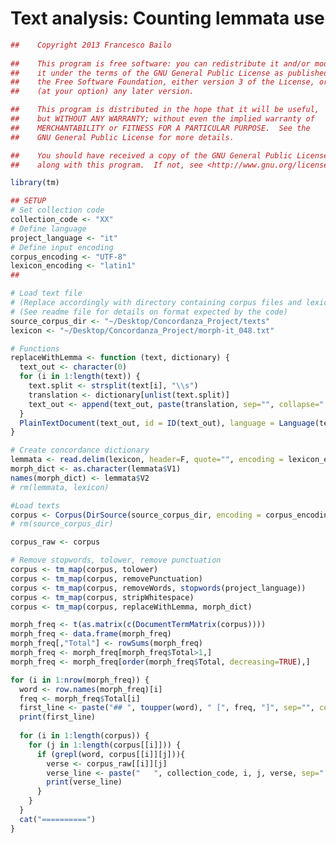 Text analysis: Counting lemmata use
========================================================

```r
##    Copyright 2013 Francesco Bailo
    
##    This program is free software: you can redistribute it and/or modify
##    it under the terms of the GNU General Public License as published by
##    the Free Software Foundation, either version 3 of the License, or
##    (at your option) any later version.

##    This program is distributed in the hope that it will be useful,
##    but WITHOUT ANY WARRANTY; without even the implied warranty of
##    MERCHANTABILITY or FITNESS FOR A PARTICULAR PURPOSE.  See the
##    GNU General Public License for more details.

##    You should have received a copy of the GNU General Public License
##    along with this program.  If not, see <http://www.gnu.org/licenses/>.
```    
    

```r
library(tm)

## SETUP 
# Set collection code
collection_code <- "XX"
# Define language 
project_language <- "it"
# Define input encoding
corpus_encoding <- "UTF-8"
lexicon_encoding <- "latin1"
## 

# Load text file 
# (Replace accordingly with directory containing corpus files and lexicon)
# (See readme file for details on format expected by the code)
source_corpus_dir <- "~/Desktop/Concordanza_Project/texts"
lexicon <- "~/Desktop/Concordanza_Project/morph-it_048.txt"

# Functions
replaceWithLemma <- function (text, dictionary) {
  text_out <- character(0)
  for (i in 1:length(text)) {
    text.split <- strsplit(text[i], "\\s")
    translation <- dictionary[unlist(text.split)]
    text_out <- append(text_out, paste(translation, sep="", collapse=" "))
  }
  PlainTextDocument(text_out, id = ID(text_out), language = Language(text_out))
}

# Create concordance dictionary
lemmata <- read.delim(lexicon, header=F, quote="", encoding = lexicon_encoding)
morph_dict <- as.character(lemmata$V1)
names(morph_dict) <- lemmata$V2
# rm(lemmata, lexicon)

#Load texts
corpus <- Corpus(DirSource(source_corpus_dir, encoding = corpus_encoding), readerControl = list(language = project_language))
# rm(source_corpus_dir)

corpus_raw <- corpus

# Remove stopwords, tolower, remove punctuation
corpus <- tm_map(corpus, tolower)
corpus <- tm_map(corpus, removePunctuation)
corpus <- tm_map(corpus, removeWords, stopwords(project_language))
corpus <- tm_map(corpus, stripWhitespace)
corpus <- tm_map(corpus, replaceWithLemma, morph_dict)

morph_freq <- t(as.matrix(c(DocumentTermMatrix(corpus))))
morph_freq <- data.frame(morph_freq)
morph_freq[,"Total"] <- rowSums(morph_freq)
morph_freq <- morph_freq[morph_freq$Total>1,]
morph_freq <- morph_freq[order(morph_freq$Total, decreasing=TRUE),]
```

```r
for (i in 1:nrow(morph_freq)) {
  word <- row.names(morph_freq)[i]
  freq <- morph_freq$Total[i]
  first_line <- paste("## ", toupper(word), " [", freq, "]", sep="", collapse=" ")
  print(first_line)
  
  for (i in 1:length(corpus)) {
    for (j in 1:length(corpus[[i]])) {
      if (grepl(word, corpus[[i]][j])){
        verse <- corpus_raw[[i]][j]
        verse_line <- paste("   ", collection_code, i, j, verse, sep=" ", collapse=" ")
        print(verse_line)
      }
    }
  }
  cat("==========")
}
```